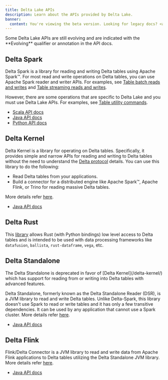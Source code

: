 ```yaml
---
title: Delta Lake APIs
description: Learn about the APIs provided by Delta Lake.
banner: 
  content: You're viewing the beta version. Looking for legacy docs? <a href="https://docs.delta.io" target="_blank" rel="noopener">Click here.</a>
---
```



<Aside type="note">
  Some Delta Lake APIs are still evolving and are indicated with the
  **Evolving** qualifier or annotation in the API docs.
</Aside>

## Delta Spark

Delta Spark is a library for reading and writing Delta tables using Apache Spark™. For most read and write operations on Delta tables, you can use Apache Spark reader and writer APIs. For examples, see [Table batch reads and writes](/delta-batch/) and [Table streaming reads and writes](/delta-streaming/).

However, there are some operations that are specific to Delta Lake and you must use Delta Lake APIs. For examples, see [Table utility commands](/delta-utility/).

- [Scala API docs](/api/scala/spark/io/delta/tables/index.html)
- [Java API docs](/api/java/spark/index.html)
- [Python API docs](/api/python/spark/index.html)

## Delta Kernel

Delta Kernel is a library for operating on Delta tables. Specifically, it provides simple and narrow APIs for reading and writing to Delta tables without the need to understand the [Delta protocol](https://github.com/delta-io/delta/blob/master/PROTOCOL.md) details. You can use this library to do the following:

- Read Delta tables from your applications.
- Build a connector for a distributed engine like Apache Spark™, Apache Flink, or Trino for reading massive Delta tables.

More details refer [here](https://github.com/delta-io/delta/blob/branch-3.0/kernel/USER_GUIDE.md).

- [Java API docs](/api/java/kernel/index.html)

## Delta Rust

This [library](https://docs.rs/deltalake/latest/deltalake/) allows Rust (with Python bindings) low level access to Delta tables and is intended to be used with data processing frameworks like `datafusion`, `ballista`, `rust-dataframe`, `vega`, etc.

## Delta Standalone

<Aside type="caution">
  The Delta Standalone is deprecated in favor of [Delta Kernel](/delta-kernel/)
  which has support for reading from or writing into Delta tables with advanced
  features.
</Aside>

Delta Standalone, formerly known as the Delta Standalone Reader (DSR), is a JVM library to read and write Delta tables. Unlike Delta-Spark, this library doesn't use Spark to read or write tables and it has only a few transitive dependencies. It can be used by any application that cannot use a Spark cluster. More details refer [here](https://github.com/delta-io/delta/blob/master/connectors/README.md).

- [Java API docs](/api/java/standalone/index.html)

## Delta Flink

Flink/Delta Connector is a JVM library to read and write data from Apache Flink applications to Delta tables utilizing the Delta Standalone JVM library. More details refer [here](https://github.com/delta-io/delta/blob/master/connectors/flink/README.md).

- [Java API docs](/api/java/flink/index.html)
